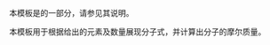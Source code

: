 {{Documentation subpage}}
本模板是{{tl|Chembox}}的一部分，请参见其说明。

本模板用于根据给出的元素及数量展现分子式，并计算出分子的摩尔质量。

<includeonly>
[[Category:化学信息框模板|{{PAGENAME}}]]
</includeonly>